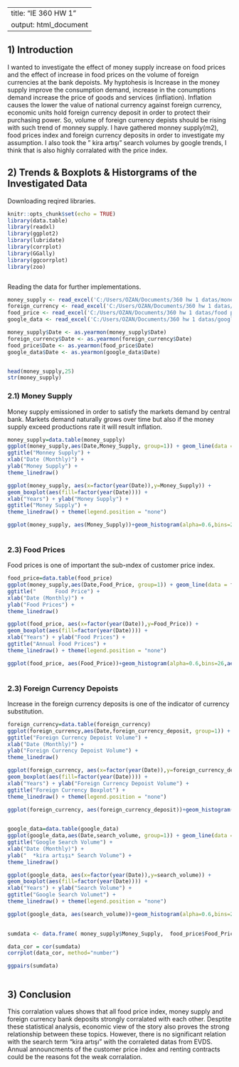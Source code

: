 
---
title: "IE 360 HW 1"
output: html_document
---
##    1) Introduction
I wanted to investigate the effect of money supply increase on food prices and the effect of increase in food prices on the volume of foreign currencies at the bank depoists. My hyptohesis is Increase in the money supply improve the consumption demand, increase in the conumptions demand increase the price of goods and services (infliation). Inflation causes the lower the value of national currency against foreign currency, economic units hold foreign currency deposit in order to protect their purchasing power. So, volume of foreign currency depists should be rising with such trend of monney supply. I have gathered monney supply(m2), food prices index and foreign currency deposits in order to investigate my assumption. I also took the  " kira artışı" search volumes by google trends, I think that is also highly corralated with the price index.
  
  
  
##    2)  Trends & Boxplots & Historgrams of the Investigated Data


Downloading reqired libraries.
```{r setup, include=FALSE}
knitr::opts_chunk$set(echo = TRUE)
library(data.table)
library(readxl)
library(ggplot2)
library(lubridate)
library(corrplot)
library(GGally)
library(ggcorrplot)
library(zoo)



```

 
 
Reading the data for further implementations.
```{r 22cars}
money_supply <- read_excel('C:/Users/OZAN/Documents/360 hw 1 datas/money supply.xlsx')
foreign_currency <- read_excel('C:/Users/OZAN/Documents/360 hw 1 datas/foreign currency.xlsx')
food_price <- read_excel('C:/Users/OZAN/Documents/360 hw 1 datas/food prices.xlsx')
google_data <- read_excel('C:/Users/OZAN/Documents/360 hw 1 datas/google_data.xlsx')

money_supply$Date <- as.yearmon(money_supply$Date)
foreign_currency$Date <- as.yearmon(foreign_currency$Date)
food_price$Date <- as.yearmon(food_price$Date)
google_data$Date <- as.yearmon(google_data$Date)


head(money_supply,25)
str(money_supply)

```

###    2.1) Money Supply


 Money supply emissioned in order to satisfy the markets demand by central bank. Markets demand naturally grows over time but also if the money supply exceed productions rate it will result inflation.
```{r 44, echo=FALSE}
money_supply=data.table(money_supply)
ggplot(money_supply,aes(Date,Money_Supply, group=1)) + geom_line(data = money_supply, color="blue", linetype = "solid",size=1) +
ggtitle("Monney Supply") +
xlab("Date (Monthly)") + 
ylab("Money Supply") +
theme_linedraw()

```

```{r 2}
ggplot(money_supply, aes(x=factor(year(Date)),y=Money_Supply)) + 
geom_boxplot(aes(fill=factor(year(Date)))) + 
xlab("Years") + ylab("Money Supply") + 
ggtitle("Money Supply") +
theme_linedraw() + theme(legend.position = "none")
```
```{r w, echo=FALSE}
ggplot(money_supply, aes(Money_Supply))+geom_histogram(alpha=0.6,bins=26,aes(fill=factor(year(Date)), color=factor(year(Date))))
  
```


###    2.3) Food Prices
Food prices is one of important the sub-ındex of customer price index.

```{r e , echo=FALSE}
food_price=data.table(food_price)
ggplot(money_supply,aes(Date,Food_Price, group=1)) + geom_line(data = food_price, color="red", linetype = "solid",size=1) +
ggtitle("      Food Price") +
xlab("Date (Monthly)") + 
ylab("Food Prices") +
theme_linedraw()
```
```{r p , echo=FALSE}
ggplot(food_price, aes(x=factor(year(Date)),y=Food_Price)) + 
geom_boxplot(aes(fill=factor(year(Date)))) + 
xlab("Years") + ylab("Food Prices") + 
ggtitle("Annual Food Prices") +
theme_linedraw() + theme(legend.position = "none")
```
```{r r , echo=FALSE}
ggplot(food_price, aes(Food_Price))+geom_histogram(alpha=0.6,bins=26,aes(fill=factor(year(Date)), color=factor(year(Date))))
  
```




###    2.3) Foreign Currency Depoists
 Increase in the foreign currency deposits is one of the indicator of currency substitution.

```{r y , echo=FALSE}
foreign_currency=data.table(foreign_currency)
ggplot(foreign_currency,aes(Date,foreign_currency_deposit, group=1)) + geom_line(data = foreign_currency, color="green", linetype = "solid",size=1) +
ggtitle("Foreign Currency Depoist Volume") +
xlab("Date (Monthly)") + 
ylab("Foreign Currency Depoist Volume") +
theme_linedraw()

```

```{r l , echo=FALSE}
ggplot(foreign_currency, aes(x=factor(year(Date)),y=foreign_currency_deposit)) + 
geom_boxplot(aes(fill=factor(year(Date)))) + 
xlab("Years") + ylab("Foreign Currency Depoist Volume") + 
ggtitle("Foreign Currency Boxplot") +
theme_linedraw() + theme(legend.position = "none")
```


```{r k , echo=FALSE}
ggplot(foreign_currency, aes(foreign_currency_deposit))+geom_histogram(alpha=0.6,bins=26,aes(fill=factor(year(Date)), color=factor(year(Date))))
  
```
```{r hh , echo=FALSE}
google_data=data.table(google_data)                       
ggplot(google_data,aes(Date,search_volume, group=1)) + geom_line(data = google_data, color="purple", linetype = "solid", size= 2) +
ggtitle("Google Search Volume") +
xlab("Date (Monthly)") + 
ylab("  *kira artışı* Search Volume") +
theme_linedraw()

```

```{r h , echo=FALSE}
ggplot(google_data, aes(x=factor(year(Date)),y=search_volume)) + 
geom_boxplot(aes(fill=factor(year(Date)))) + 
xlab("Years") + ylab("Search Volume") + 
ggtitle("Google Search Volumet") +
theme_linedraw() + theme(legend.position = "none")
```
```{r t }
ggplot(google_data, aes(search_volume))+geom_histogram(alpha=0.6,bins=26,aes(fill=factor(year(Date)), color=factor(year(Date))))
  
```

```{r 1 }

sumdata <- data.frame( money_supply$Money_Supply,  food_price$Food_Price, foreign_currency$foreign_currency_deposit, google_data$search_volume)

data_cor = cor(sumdata)
corrplot(data_cor, method="number")

ggpairs(sumdata)



```
##    3) Conclusion
 This corralation values shows that all food price index, money supply and foreign currency bank deposits strongly corralated with each other. Desptite these statistical analysis, economic view of the story also proves the strong relationship between these topics. However, there is no significant relation with the search term "kira artışı" with the corraleted datas from EVDS. Annual announcments of the customer price index and renting contracts could be the reasons fot the weak corralation.